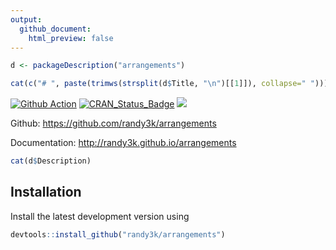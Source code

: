 ```yaml
---
output:
  github_document:
    html_preview: false
---
```

<!-- README.md is generated from README.Rmd. Please edit that file -->

```r
d <- packageDescription("arrangements")
```

```r
cat(c("# ", paste(trimws(strsplit(d$Title, "\n")[[1]]), collapse=" ")))
```

[![Github Action](https://github.com/randy3k/arrangements/workflows/build/badge.svg?branch=master)](https://github.com/randy3k/arrangements)
[![CRAN\_Status\_Badge](http://www.r-pkg.org/badges/version/arrangements)](https://cran.r-project.org/package=arrangements)
[![](http://cranlogs.r-pkg.org/badges/grand-total/arrangements)](https://cran.r-project.org/package=arrangements)

Github: [https://github.com/randy3k/arrangements](https://github.com/randy3k/arrangements)

Documentation: [http://randy3k.github.io/arrangements](https://randy3k.github.io/arrangements)


```r
cat(d$Description)
```

## Installation

Install the latest development version using

```r
devtools::install_github("randy3k/arrangements")
```
